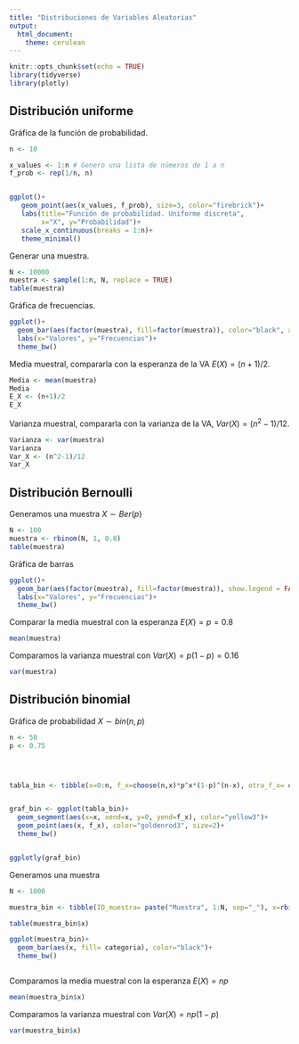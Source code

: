 ```yaml
---
title: "Distribuciones de Variables Aleatorias"
output: 
  html_document:
    theme: cerulean
---
```



```r
knitr::opts_chunk$set(echo = TRUE)
library(tidyverse)
library(plotly)
```





## Distribución uniforme

Gráfica de la función de probabilidad.


```r
n <- 10

x_values <- 1:n # Genero una lista de números de 1 a n
f_prob <- rep(1/n, n)


ggplot()+
   geom_point(aes(x_values, f_prob), size=3, color="firebrick")+
   labs(title="Función de probabilidad. Uniforme discreta",
        x="X", y="Probabilidad")+
   scale_x_continuous(breaks = 1:n)+
   theme_minimal()
```

Generar una muestra.

```r
N <- 10000
muestra <- sample(1:n, N, replace = TRUE)
table(muestra)
```

Gráfica de frecuencias.

```r
ggplot()+
  geom_bar(aes(factor(muestra), fill=factor(muestra)), color="black", alpha=1, show.legend = FALSE)+
  labs(x="Valores", y="Frecuencias")+
  theme_bw()
```

Media muestral, compararla con la esperanza de la VA $E(X)=(n+1)/2$.

```r
Media <- mean(muestra)
Media
E_X <- (n+1)/2
E_X
```

Varianza muestral, compararla con la varianza de la VA, $Var(X)=(n^2-1)/12$.

```r
Varianza <- var(muestra)
Varianza
Var_X <- (n^2-1)/12
Var_X

```



## Distribución Bernoulli


Generamos una muestra $X\sim Ber(p)$


```r
N <- 100
muestra <- rbinom(N, 1, 0.8)
table(muestra)
```

Gráfica de barras

```r
ggplot()+
  geom_bar(aes(factor(muestra), fill=factor(muestra)), show.legend = FALSE, color="black")+
  labs(x="Valores", y="Frecuencias")+
  theme_bw()
```


Comparar la media muestral con la esperanza $E(X)=p=0.8$


```r
mean(muestra)
```

Comparamos la varianza muestral con $Var(X)=p(1-p)=0.16$


```r
var(muestra)
```

## Distribución binomial

Gráfica de probabilidad $X\sim bin(n,p)$

```r
n <- 50
p <- 0.75




tabla_bin <- tibble(x=0:n, f_x=choose(n,x)*p^x*(1-p)^(n-x), otra_f_x= dbinom(x, n, p))


graf_bin <- ggplot(tabla_bin)+
  geom_segment(aes(x=x, xend=x, y=0, yend=f_x), color="yellow3")+
  geom_point(aes(x, f_x), color="goldenrod3", size=2)+
  theme_bw()


ggplotly(graf_bin)

```


Generamos una muestra


```r
N <- 1000

muestra_bin <- tibble(ID_muestra= paste("Muestra", 1:N, sep="_"), x=rbinom(N, n, p), categoria=sample(c("A", "B", "C"), N, replace = TRUE))

table(muestra_bin$x)

ggplot(muestra_bin)+
  geom_bar(aes(x, fill= categoria), color="black")+
  theme_bw()



```

Comparamos la media muestral con la esperanza $E(X)=np$


```r
mean(muestra_bin$x)
```

Comparamos la varianza muestral con $Var(X)=np(1-p)$

```r
var(muestra_bin$x)
```








